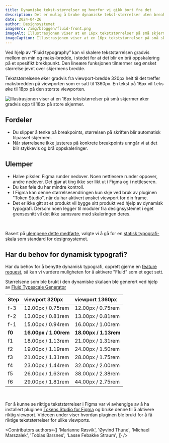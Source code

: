 ```yaml
---
title: Dynamiske tekst-størrelser og hvorfor vi gikk bort fra det
description: Det er mulig å bruke dynamiske tekst-størrelser uten breakpoints
date: 2024-04-26
author: Designsystemet
imageSrc: /img/bloggen/fluid-front.png
imageAlt: Illustrasjonen viser at en 16px tekststørrelser på små skjermer øker gradvis opp til 18px på store skjermer.
imageCaption: Illustrasjonen viser at en 16px tekststørrelser på små skjermer øker gradvis opp til 18px på store skjermer.
---
```


Ved hjelp av “Fluid typography” kan vi skalere tekststørrelsen gradvis mellom en min og maks-bredde, i stedet for at det blir en brå oppskalering på et spesifikt brekkpunkt. Den lineære funksjonen tilnærmer seg ønsket størrelse jevnt over skjermens bredde.

Tekststørrelsene øker gradvis fra viewport-bredde 320px helt til det treffer maksbredden på viewporten som er satt til 1360px. En tekst på 16px vil f.eks øke til 18px på den største viewporten.

<Image
  src='/img/bloggen/fluid-ex.png'
  alt='Illustrasjonen viser at en 16px tekststørrelser på små skjermer øker gradvis opp til 18px på store skjermer.'
  caption='Tekststørrelsen tilpasser seg automatisk bredden på skjermen.'
  boxShadow={false}
  dataUnstyled
/>

## Fordeler

- Du slipper å tenke på breakpoints, størrelsen på skriften blir automatisk tilpasset skjermen.
- Når størrelsene ikke justeres på konkrete breakpoints unngår vi at det blir stykkevis og brå oppskaleringer.

## Ulemper

- Halve piksler. Figma runder nedover. Noen nettlesere runder oppover, andre nedover. Det gjør at ting ikke ser likt ut i Figma og i nettleseren.
- Du kan føle du har mindre kontroll.
- I Figma kan denne størrelsesendringen kun skje ved bruk av pluginen "Token Studio", når du har aktivert ønsket viewport for din frame.
- Det er ikke gitt at et produkt vil bygge sitt produkt ved hjelp av dynamisk typografi. Dersom noen legger til moduler fra designsystemet i eget grensesnitt vil det ikke samsvare med skaleringen deres.

<br />

Basert på [ulempene dette medførte](https://github.com/digdir/designsystemet/issues/1444), valgte vi å gå for en [statisk typografi-skala](/nb/grunnleggende/designelementer/typografi#tekststørrelse) som standard for designsystemet.

## Har du behov for dynamisk typografi?

Har du behov for å benytte dynamisk typografi, opprett gjerne en [feature request](https://github.com/digdir/designsystemet/issues/new?assignees=&labels=%F0%9F%92%A1feature+request%2Cneeds+prioritization%E2%9D%97%EF%B8%8F&projects=&template=2feature_request.yml), så kan vi vurdere muligheten for å aktivere "Fluid" som et eget sett.

Størrelsene som ble brukt i den dynamiske skalaen ble generert ved hjelp av [Fluid Typescale Generator](https://fluid-tokenization.vercel.app/)

| Step   | viewport 320px        | viewport 1360px       |
| :----- | :-------------------- | :-------------------- |
| f-3    | 12.00px / 0.75rem     | 12.00px / 0.75rem     |
| f-2    | 13.00px / 0.81rem     | 13.00px / 0.81rem     |
| f-1    | 15.00px / 0.94rem     | 16.00px / 1.00rem     |
| **f0** | **16.00px / 1.00rem** | **18.00px / 1.13rem** |
| f1     | 18.00px / 1.13rem     | 21.00px / 1.31rem     |
| f2     | 19.00px / 1.19rem     | 24.00px / 1.50rem     |
| f3     | 21.00px / 1.31rem     | 28.00px / 1.75rem     |
| f4     | 23.00px / 1.44rem     | 32.00px / 2.00rem     |
| f5     | 26.00px / 1.63rem     | 38.00px / 2.38rem     |
| f6     | 29.00px / 1.81rem     | 44.00px / 2.75rem     |

<br />

For å kunne se riktige tekststørrelser i Figma var vi avhengige av å ha installert pluginen [Tokens Studio for Figma](https://docs.tokens.studio/) og bruke denne til å aktivere riktig viewport. Videoen under viser hvordan pluginen ble brukt for å få riktige tekststørrelser for ulike viewports.

<ResponsiveIframe
  src='/img/fluid-text-size.mp4'
  title='Skjermopptak av Figma som viser hvordan størrelse og avstand på tekst blir mindre i en mindre viewport'
  frameBorder='0'
  allow='autoplay; fullscreen; picture-in-picture'
  allowFullScreen
  aspectRatio='16-9'
/>

<Contributors
  authors={[
    'Marianne Røsvik',
    'Øyvind Thune',
    'Michael Marszalek',
    'Tobias Barsnes',
    'Lasse Febakke Straum',
  ]}
/>
